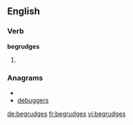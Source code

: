 
==English==

===Verb===
'''begrudges'''

# {{third-person singular of|[[begrudge]]}}

===Anagrams===
* {{alphagram|bdeeggrsu}}
* [[debuggers#English|debuggers]]


[[de:begrudges]]
[[fr:begrudges]]
[[vi:begrudges]]